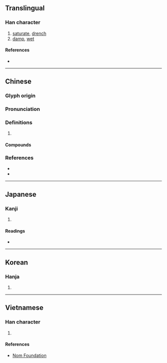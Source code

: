 {{also|浃}}
{{character info/new}}
==Translingual==

===Han character===
{{Han char|rn=85|rad=水|as=07|sn=10|four=34138|canj=EKOO|ids=⿰氵夾}}

# [[saturate]], [[drench]]
# [[damp]], [[wet]]

====References====
* {{Han ref|kx=0625.170|dkj=17506|dj=1027.030|hdz=31620.070|uh=6D79|ud=28025|bh=AF48|bd=44872}}

----

==Chinese==
{{zh-forms|s=浃}}

===Glyph origin===
{{Han etym}}

===Pronunciation===
{{zh-pron
|m=jiā,jiá
|c=gaap3,zip3
|mn=hia̍p/kiap
|mc=y
|oc=y
|cat=v,a
}}
{{attention|zh|please check}}

===Definitions===
{{zh-hanzi}}

# {{rfdef|zh}}

====Compounds====
{{zh-der|周浹|日浹往來|普浹|汗流浹背|流汗浹背|浹日|浹洽|浹浹|浹渫|浹背|浹辰|浹髓淪肌|浹髓淪膚|淪肌浹髓}}

===References===
* {{R:twedu|B02110}}
* {{R:yue:Hanzi}}

----

==Japanese==

===Kanji===
{{ja-kanji|grade=|rs=水07}}

# {{defn|lang=ja|sort=水07}}

====Readings====
* {{ja-readings|on=[[しょう]] (shō)|kun=[[あまねし]] (amaneshi), [[とおる]] (tooru), [[うるおう]] (uruou)}}

----

==Korean==

===Hanja===
{{ko-hanja|hangeul=협|eumhun=|rv=hyeop|mr=hyŏp|y=hyep}}

# {{defn|lang=ko|sort=水07}}

----

==Vietnamese==

===Han character===
{{vi-readings|rs=水07|hanviet=tiếp}}

# {{defn|lang=vi|sort=水07}}

====References====
* [http://nomfoundation.org/common/nom_details.php?codepoint=6d79 Nom Foundation]